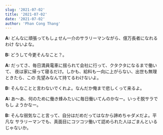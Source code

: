 ```yaml
---
slug: '2021-07-02'
title: '2021-07-02'
date: '2021-07-02'
author: 'Phan Cong Thang'
---
```


**A:** どんなに頑張ってもしょせん一介のサラリーマンながら、億万長者になれるわけ
ないよな。

**B:** どうして今更そんなこと？。

**A:** だってさ、毎日満員電車に揺られて会社に行って、クタクタになるまで働いて、
夜は家に帰って寝るだけ。しかも、給料も一向に上がらない、出世も無理ときたら、この
先望みなんて持てるわけないよ。

**B:** そんなことと言わないでくれよ。なんだか俺まで悲しくって来るよ。

**A:** あ〜あ、何のために働き蜂みたいに毎日働いてんのかなー。いっそ脱サラでもし
ようかなー。

**B:** そんな弱気なこと言って、自分はだめだってはなから諦めちゃダメだよ。平凡な
サラリーマンでも、真面目にコツコツ働いて認められた人はごまんといるじゃないか。
